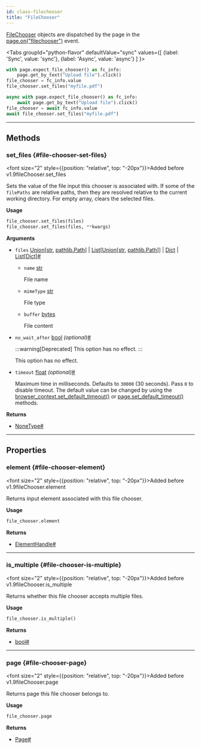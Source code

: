```yaml
---
id: class-filechooser
title: "FileChooser"
---
```



[FileChooser] objects are dispatched by the page in the [page.on("filechooser")](/api/class-page.mdx#page-event-file-chooser) event.

<Tabs
  groupId="python-flavor"
  defaultValue="sync"
  values={[
    {label: 'Sync', value: 'sync'},
    {label: 'Async', value: 'async'}
  ]
}>
<TabItem value="sync">

```py
with page.expect_file_chooser() as fc_info:
    page.get_by_text("Upload file").click()
file_chooser = fc_info.value
file_chooser.set_files("myfile.pdf")
```

</TabItem>
<TabItem value="async">

```py
async with page.expect_file_chooser() as fc_info:
    await page.get_by_text("Upload file").click()
file_chooser = await fc_info.value
await file_chooser.set_files("myfile.pdf")
```

</TabItem>
</Tabs>


---

## Methods

### set_files {#file-chooser-set-files}

<font size="2" style={{position: "relative", top: "-20px"}}>Added before v1.9</font><x-search>fileChooser.set_files</x-search>

Sets the value of the file input this chooser is associated with. If some of the `filePaths` are relative paths, then they are resolved relative to the current working directory. For empty array, clears the selected files.

**Usage**

```python
file_chooser.set_files(files)
file_chooser.set_files(files, **kwargs)
```

**Arguments**
- `files` [Union]\[[str], [pathlib.Path]\] | [List]\[[Union]\[[str], [pathlib.Path]\]\] | [Dict] | [List]\[[Dict]\]<a aria-hidden="true" tabIndex="-1" class="list-anchor-link" id="file-chooser-set-files-option-files"/><a href="#file-chooser-set-files-option-files" class="list-anchor">#</a>
  - `name` [str]
    
    File name
  - `mimeType` [str]
    
    File type
  - `buffer` [bytes]
    
    File content
- `no_wait_after` [bool] *(optional)*<a aria-hidden="true" tabIndex="-1" class="list-anchor-link" id="file-chooser-set-files-option-no-wait-after"/><a href="#file-chooser-set-files-option-no-wait-after" class="list-anchor">#</a>
  
  :::warning[Deprecated]
  This option has no effect.
  :::
  
  
  This option has no effect.
- `timeout` [float] *(optional)*<a aria-hidden="true" tabIndex="-1" class="list-anchor-link" id="file-chooser-set-files-option-timeout"/><a href="#file-chooser-set-files-option-timeout" class="list-anchor">#</a>
  
  Maximum time in milliseconds. Defaults to `30000` (30 seconds). Pass `0` to disable timeout. The default value can be changed by using the [browser_context.set_default_timeout()](/api/class-browsercontext.mdx#browser-context-set-default-timeout) or [page.set_default_timeout()](/api/class-page.mdx#page-set-default-timeout) methods.

**Returns**
- [NoneType]<a aria-hidden="true" tabIndex="-1" class="list-anchor-link" id="file-chooser-set-files-return"/><a href="#file-chooser-set-files-return" class="list-anchor">#</a>

---

## Properties

### element {#file-chooser-element}

<font size="2" style={{position: "relative", top: "-20px"}}>Added before v1.9</font><x-search>fileChooser.element</x-search>

Returns input element associated with this file chooser.

**Usage**

```python
file_chooser.element
```

**Returns**
- [ElementHandle]<a aria-hidden="true" tabIndex="-1" class="list-anchor-link" id="file-chooser-element-return"/><a href="#file-chooser-element-return" class="list-anchor">#</a>

---

### is_multiple {#file-chooser-is-multiple}

<font size="2" style={{position: "relative", top: "-20px"}}>Added before v1.9</font><x-search>fileChooser.is_multiple</x-search>

Returns whether this file chooser accepts multiple files.

**Usage**

```python
file_chooser.is_multiple()
```

**Returns**
- [bool]<a aria-hidden="true" tabIndex="-1" class="list-anchor-link" id="file-chooser-is-multiple-return"/><a href="#file-chooser-is-multiple-return" class="list-anchor">#</a>

---

### page {#file-chooser-page}

<font size="2" style={{position: "relative", top: "-20px"}}>Added before v1.9</font><x-search>fileChooser.page</x-search>

Returns page this file chooser belongs to.

**Usage**

```python
file_chooser.page
```

**Returns**
- [Page]<a aria-hidden="true" tabIndex="-1" class="list-anchor-link" id="file-chooser-page-return"/><a href="#file-chooser-page-return" class="list-anchor">#</a>


[Accessibility]: /api/class-accessibility.mdx "Accessibility"
[APIRequest]: /api/class-apirequest.mdx "APIRequest"
[APIRequestContext]: /api/class-apirequestcontext.mdx "APIRequestContext"
[APIResponse]: /api/class-apiresponse.mdx "APIResponse"
[APIResponseAssertions]: /api/class-apiresponseassertions.mdx "APIResponseAssertions"
[Browser]: /api/class-browser.mdx "Browser"
[BrowserContext]: /api/class-browsercontext.mdx "BrowserContext"
[BrowserType]: /api/class-browsertype.mdx "BrowserType"
[CDPSession]: /api/class-cdpsession.mdx "CDPSession"
[Clock]: /api/class-clock.mdx "Clock"
[ConsoleMessage]: /api/class-consolemessage.mdx "ConsoleMessage"
[Dialog]: /api/class-dialog.mdx "Dialog"
[Download]: /api/class-download.mdx "Download"
[ElementHandle]: /api/class-elementhandle.mdx "ElementHandle"
[Error]: /api/class-error.mdx "Error"
[FileChooser]: /api/class-filechooser.mdx "FileChooser"
[Frame]: /api/class-frame.mdx "Frame"
[FrameLocator]: /api/class-framelocator.mdx "FrameLocator"
[JSHandle]: /api/class-jshandle.mdx "JSHandle"
[Keyboard]: /api/class-keyboard.mdx "Keyboard"
[Locator]: /api/class-locator.mdx "Locator"
[LocatorAssertions]: /api/class-locatorassertions.mdx "LocatorAssertions"
[Mouse]: /api/class-mouse.mdx "Mouse"
[Page]: /api/class-page.mdx "Page"
[PageAssertions]: /api/class-pageassertions.mdx "PageAssertions"
[Playwright]: /api/class-playwright.mdx "Playwright"
[Request]: /api/class-request.mdx "Request"
[Response]: /api/class-response.mdx "Response"
[Route]: /api/class-route.mdx "Route"
[Selectors]: /api/class-selectors.mdx "Selectors"
[TimeoutError]: /api/class-timeouterror.mdx "TimeoutError"
[Touchscreen]: /api/class-touchscreen.mdx "Touchscreen"
[Tracing]: /api/class-tracing.mdx "Tracing"
[Video]: /api/class-video.mdx "Video"
[WebError]: /api/class-weberror.mdx "WebError"
[WebSocket]: /api/class-websocket.mdx "WebSocket"
[WebSocketRoute]: /api/class-websocketroute.mdx "WebSocketRoute"
[Worker]: /api/class-worker.mdx "Worker"
[Element]: https://developer.mozilla.org/en-US/docs/Web/API/element "Element"
[EvaluationArgument]: /evaluating.mdx#evaluation-argument "EvaluationArgument"
[Promise]: https://developer.mozilla.org/en-US/docs/Web/JavaScript/Reference/Global_Objects/Promise "Promise"
[iterator]: https://developer.mozilla.org/en-US/docs/Web/JavaScript/Reference/Iteration_protocols "Iterator"
[origin]: https://developer.mozilla.org/en-US/docs/Glossary/Origin "Origin"
[selector]: https://developer.mozilla.org/en-US/docs/Web/CSS/CSS_Selectors "selector"
[Serializable]: https://developer.mozilla.org/en-US/docs/Web/JavaScript/Reference/Global_Objects/JSON/stringify#Description "Serializable"
[UIEvent.detail]: https://developer.mozilla.org/en-US/docs/Web/API/UIEvent/detail "UIEvent.detail"
[UnixTime]: https://en.wikipedia.org/wiki/Unix_time "Unix Time"
[xpath]: https://developer.mozilla.org/en-US/docs/Web/XPath "xpath"

[Any]: https://docs.python.org/3/library/typing.html#typing.Any "Any"
[bool]: https://docs.python.org/3/library/stdtypes.html "bool"
[bytes]: https://docs.python.org/3/library/stdtypes.html#bytes "bytes"
[Callable]: https://docs.python.org/3/library/typing.html#typing.Callable "Callable"
[EventContextManager]: https://docs.python.org/3/reference/datamodel.html#context-managers "Event context manager"
[EventEmitter]: https://pyee.readthedocs.io/en/latest/#pyee.BaseEventEmitter "EventEmitter"
[Exception]: https://docs.python.org/3/library/exceptions.html#Exception "Exception"
[Dict]: https://docs.python.org/3/library/typing.html#typing.Dict "Dict"
[float]: https://docs.python.org/3/library/stdtypes.html#numeric-types-int-float-complex "float"
[int]: https://docs.python.org/3/library/stdtypes.html#numeric-types-int-float-complex "int"
[List]: https://docs.python.org/3/library/typing.html#typing.List "List"
[NoneType]: https://docs.python.org/3/library/constants.html#None "None"
[Pattern]: https://docs.python.org/3/library/re.html "Pattern"
[URL]: https://en.wikipedia.org/wiki/URL "URL"
[pathlib.Path]: https://realpython.com/python-pathlib/ "pathlib.Path"
[str]: https://docs.python.org/3/library/stdtypes.html#text-sequence-type-str "str"
[Union]: https://docs.python.org/3/library/typing.html#typing.Union "Union"
[datetime]: https://docs.python.org/3/library/datetime.html#datetime.datetime "datetime"

[all available image tags]: https://mcr.microsoft.com/en-us/product/playwright/python/about "all available image tags"
[Microsoft Artifact Registry]: https://mcr.microsoft.com/en-us/product/playwright/python/about "Microsoft Artifact Registry"
[Dockerfile.noble]: https://github.com/microsoft/playwright-python/blob/main/utils/docker/Dockerfile.noble "Dockerfile.noble"
